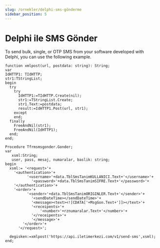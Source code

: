 ```yaml
---
slug: /ornekler/delphi-sms-gönderme
sidebar_position: 5
---
```


# Delphi ile SMS Gönder
To send bulk, single, or OTP SMS from your software developed with Delphi, you can use the following example.

```visual-basic
function xmlpost(url, postdata: string): String;
var
IdHTTP1: TIdHTTP;
str1:TStringList;
begin
  try
    try
      IdHTTP1:=TIdHTTP.Create(nil);
      str1:=TStringList.Create;
      str1.Text:=postdata;
      result:=IdHTTP1.Post(url, str1);
    except
    end;
  finally
    FreeAndNil(str1);
    FreeAndNil(IdHTTP1);
  end;
end;

Procedure Tfrmsmsgonder.Gonder;
var
   xsml:String;
   user, pass, mesaj, numaralar, baslik: string;
begin
  xsml:= '<request>'+
    '<authentication>'+
		  '<username>'+data.TblSmsTanimKULLANICI.Text+'</username>'+
			'<password>'+data.TblSmsTanimSIFRE.Text+'</password>'+
    '</authentication>'+
    '<order>'+
		  '<sender>'+data.TblSmsTanimORIGINLER.Text+'</sender>'+
			'<sendDateTime></sendDateTime>'+
			'<message><text><![CDATA['+MsgGon.Text+']]></text>'+
			'<receipents>'+
				'<number>'+rznumaralar.Text+'</number>'+
			'</receipents>'+
			'</message>'+
        '</order>'+
      '</request>';

  degisken:=xmlpost('https://api.iletimerkezi.com/v1/send-sms',xsml);
end;
```